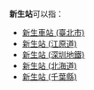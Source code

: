 '''新生站'''可以指：
* [[新生車站_(臺北市)|新生車站 (臺北市)]]
* [[新生站_(江原道)|新生站 (江原道)]]
* [[新生站_(深圳地鐵)|新生站 (深圳地鐵)]]
* [[新生站_(北海道)|新生站 (北海道)]]
* [[新生站_(千葉縣)|新生站 (千葉縣)]]

{{disambig|Cat=三字車站名消歧義}}